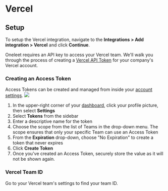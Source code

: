 # Vercel

## Setup
To setup the Vercel integration, navigate to the **Integrations > Add integration > Vercel** and click **Continue**.

Oneleet requires an API key to access your Vercel team. We'll walk you through the process of creating a [Vercel API Token](https://vercel.com/docs/rest-api#creating-an-access-token) for your company's Vercel account.
### Creating an Access Token
Access Tokens can be created and managed from inside your [account settings](https://vercel.com/account/tokens).
![](https://vercel.com/_next/image?url=https%3A%2F%2Fassets.vercel.com%2Fimage%2Fupload%2Fv1701697369%2Fdocs-assets%2Fstatic%2Fdocs%2Frest-api%2Fcreate-token-dark.png&w=1920&q=75&dpl=dpl_5UjKAnkcQUrtRFNG25HTUhTVZpCS)
1. In the upper-right corner of your [dashboard](https://vercel.com/dashboard), click your profile picture, then select **Settings**
2. Select **Tokens** from the sidebar
3. Enter a descriptive name for the token
4. Choose the scope from the list of Teams in the drop-down menu. The scope ensures that only your specific Team can use an Access Token
5. From the **Expiration** drop-down, choose "No Expiration" to create a token that never expires
6. Click **Create Token**
7. Once you've created an Access Token, securely store the value as it will not be shown again.
### Vercel Team ID
Go to your Vercel team's settings to find your team ID.